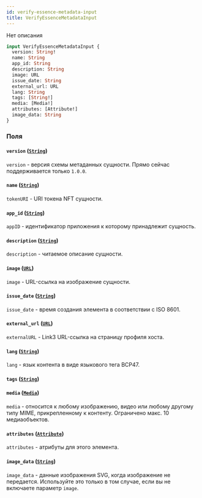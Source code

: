 ```yaml
---
id: verify-essence-metadata-input
title: VerifyEssenceMetadataInput
---
```



Нет описания

```graphql
input VerifyEssenceMetadataInput {
  version: String!
  name: String
  app_id: String
  description: String
  image: URL
  issue_date: String
  external_url: URL
  lang: String
  tags: [String!]
  media: [Media!]
  attributes: [Attribute!]
  image_data: String
}
```


### Поля

#### `version` ([`String`](/reference/scalars/string))

`version` - версия схемы метаданных сущности. Прямо сейчас поддерживается только `1.0.0`.


#### `name` ([`String`](/reference/scalars/string))

`tokenURI` - URI токена NFT сущности.


#### `app_id` ([`String`](/reference/scalars/string))

`appID` - идентификатор приложения к которому принадлежит сущность.


#### `description` ([`String`](/reference/scalars/string))

`description` - читаемое описание сущности.


#### `image` ([`URL`](/reference/scalars/url))

`image` - URL-ссылка на изображение сущности.


#### `issue_date` ([`String`](/reference/scalars/string))

`issue_date` - время создания элемента в соответствии с ISO 8601.


#### `external_url` ([`URL`](/reference/scalars/url))

`externalURL` - Link3 URL-ссылка на страницу профиля хоста. 


#### `lang` ([`String`](/reference/scalars/string))

`lang` - язык контента в виде языкового тега BCP47.


#### `tags` ([`String`](/reference/scalars/string))




#### `media` ([`Media`](/reference/inputs/media))

`media` - относится к любому изображению, видео или любому другому типу MIME, прикрепленному к контенту. Ограничено макс. 10 медиаобъектов.

#### `attributes` ([`Attribute`](/reference/inputs/attribute))

`attributes` - атрибуты для этого элемента.


#### `image_data` ([`String`](/reference/scalars/string))

`image_data` - данные изображения SVG, когда изображение не передается. Используйте это только в том случае, если вы не включаете параметр `image`.




